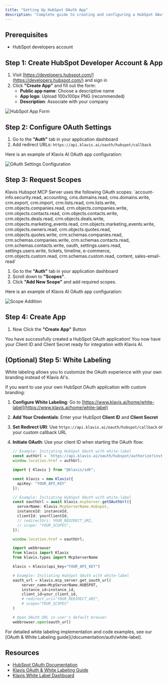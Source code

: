 ```yaml
---
title: "Setting Up HubSpot OAuth App"
description: "Complete guide to creating and configuring a HubSpot OAuth application"
---
```


## Prerequisites

- HubSpot developers account

## Step 1: Create HubSpot Developer Account & App

1. Visit [https://developers.hubspot.com/](https://developers.hubspot.com/) and sign in
2. Click **"Create App"** and fill out the form:
   - **Public app name**: Choose a descriptive name
   - **App logo**: Upload 100x100px PNG (recommended)
   - **Description**: Associate with your company

<img src="/images/knowledge-base/hubspot_oauth/step1_app.png" alt="HubSpot App Form" />

## Step 2: Configure OAuth Settings

1. Go to the **"Auth"** tab in your application dashboard
2. Add redirect URLs: `https://api.klavis.ai/oauth/hubspot/callback`

Here is an example of Klavis AI OAuth app configuration:

<img src="/images/knowledge-base/hubspot_oauth/step2_oauth.png" alt="OAuth Settings Configuration" />

## Step 3: Request Scopes

<Note>
Klavis Hubspot MCP Server uses the following OAuth scopes: `account-info.security.read, accounting, cms.domains.read, cms.domains.write, crm.export, crm.import, crm.lists.read, crm.lists.write, crm.objects.companies.read, crm.objects.companies.write, crm.objects.contacts.read, crm.objects.contacts.write, crm.objects.deals.read, crm.objects.deals.write, crm.objects.marketing_events.read, crm.objects.marketing_events.write, crm.objects.owners.read, crm.objects.quotes.read, crm.objects.quotes.write, crm.schemas.companies.read, crm.schemas.companies.write, crm.schemas.contacts.read, crm.schemas.contacts.write, oauth, settings.users.read, settings.users.write, tickets, timeline, e-commerce, crm.objects.custom.read, crm.schemas.custom.read, content, sales-email-read`
</Note>

1. Go to the **"Auth"** tab in your application dashboard
2. Scroll down to **"Scopes"**.
3. Click **"Add New Scope"** and add required scopes.

Here is an example of Klavis AI OAuth app configuration:

<img src="/images/knowledge-base/hubspot_oauth/step3_scopes.png" alt="Scope Addition" />

## Step 4: Create App

1. Now Click the **"Create App"** Button

<Check>
You have successfully created a HubSpot OAuth application! You now have your Client ID and Client Secret ready for integration with Klavis AI.
</Check>

## (Optional) Step 5: White Labeling

<Note>
White labeling allows you to customize the OAuth experience with your own branding instead of Klavis AI's.
</Note>

If you want to use your own HubSpot OAuth application with custom branding:

1. **Configure White Labeling**: Go to [https://www.klavis.ai/home/white-label](https://www.klavis.ai/home/white-label)
2. **Add Your Credentials**: Enter your HubSpot **Client ID** and **Client Secret**
3. **Set Redirect URI**: Use `https://api.klavis.ai/oauth/hubspot/callback` or your custom callback URL
4. **Initiate OAuth**: Use your client ID when starting the OAuth flow:

   <CodeGroup>
   
   ```javascript without SDK
   // Example: Initiating HubSpot OAuth with white-label
   const authUrl = `https://api.klavis.ai/oauth/hubspot/authorize?instance_id=${instanceId}&client_id=${yourClientId}`;
   window.location.href = authUrl;
   ```
   
   ```typescript TypeScript SDK
   import { Klavis } from "@klavis/sdk";
   
   const klavis = new Klavis({
     apiKey: "YOUR_API_KEY"
   });
   
   // Example: Initiating HubSpot OAuth with white-label
   const oauthUrl = await klavis.mcpServer.getOAuthUrl({
     serverName: Klavis.McpServerName.Hubspot,
     instanceId: instanceId,
     clientId: yourClientId,
     // redirectUri: YOUR_REDIRECT_URI,
     // scope: "YOUR_SCOPES", 
   });
   
   window.location.href = oauthUrl;
   ```
   
   ```python Python SDK
   import webbrowser
   from klavis import Klavis
   from klavis.types import McpServerName
   
   klavis = Klavis(api_key="YOUR_API_KEY")
   
   # Example: Initiating HubSpot OAuth with white-label
   oauth_url = klavis.mcp_server.get_oauth_url(
       server_name=McpServerName.HUBSPOT,
       instance_id=instance_id,
       client_id=your_client_id,
       # redirect_uri="YOUR_REDIRECT_URI",
       # scope="YOUR_SCOPES"
   )
   
   # Open OAuth URL in user's default browser
   webbrowser.open(oauth_url)
   ```
   
   </CodeGroup>

<Tip>
For detailed white labeling implementation and code examples, see our [OAuth & White Labeling guide](/documentation/auth/white-label).
</Tip>

## Resources
- [HubSpot OAuth Documentation](https://developers.hubspot.com/docs/guides/apps/authentication/working-with-oauth)
- [Klavis OAuth & White Labeling Guide](/documentation/auth/white-label)
- [Klavis White Label Dashboard](https://www.klavis.ai/home/white-label)